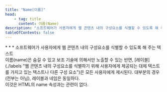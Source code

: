 ```yaml
---
title: "Name[이름]"
head:
    - tag: title
      content: 이름(Name)
description: "소프트웨어가 사용자에게 웹 콘텐츠 내의 구성요소를 식별할 수 있도록 해 주는 텍스트"
tableOfContents: false
---
```


<Badge text="WCAG2" variant="note" size="large" />
* * *
소프트웨어가 사용자에게 웹 콘텐츠 내의 구성요소를 식별할 수 있도록 해 주는 텍스트


<Aside title="참고 1">
이름(name)은 숨길 수 있고 보조 기술에 의해서만 노출할 수 있는 반면, [레이블](./labels "웹 콘텐츠 내의 구성요소를 식별하기 위해 사용자에게 제공되는 대체 텍스트를 가지고 있는 텍스트나 다른 구성 요소")은 모든 사용자에게 제시된다. 대부분의 경우(전부는 아님), 레이블과 네임은 동일하다.
</Aside>

<Aside title="참고 2">
이것은 HTML의 name 속성과는 관련이 없다.
</Aside>
